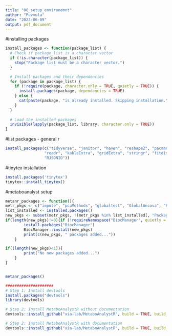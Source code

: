 ```yaml
---
title: "00_setup_environemnt"
author: "Puvvula"
date: "2023-06-09"
output: pdf_document
---
```


#installing packages
```r
install_packages <- function(package_list) {
  # Check if package_list is a character vector
  if (!is.character(package_list)) {
    stop("Package list must be a character vector.")
  }

  # Install packages and their dependencies
  for (package in package_list) {
    if (!require(package, character.only = TRUE, quietly = TRUE)) {
      install.packages(package, dependencies = TRUE)
    } else {
      cat(paste(package, "is already installed. Skipping installation.\n"))
    }
  }
  
  # Load the installed packages
  invisible(lapply(package_list, library, character.only = TRUE))
}

```

#list packages - general r 
```r
install_packages(c("tidyverse", "janitor", "haven", "reshape2", "pacman", "skimr",
                 "readr", "kableExtra", "gridExtra", "stringr", "fitdistrplus",
                 "RJSONIO"))
```

#tinytex installation
```r
install.packages('tinytex')
tinytex::install_tinytex()
```

#metaboanalyst setup
```r
metanr_packages <- function(){
metr_pkgs <- c("impute", "pcaMethods", "globaltest", "GlobalAncova", "Rgraphviz", "preprocessCore", "genefilter", "SSPA", "sva", "limma", "KEGGgraph", "siggenes","BiocParallel", "MSnbase", "multtest", "RBGL", "edgeR", "fgsea", "devtools", "crmn")
list_installed <- installed.packages()
new_pkgs <- subset(metr_pkgs, !(metr_pkgs %in% list_installed[, "Package"]))
if(length(new_pkgs)!=0){if (!requireNamespace("BiocManager", quietly = TRUE))
        install.packages("BiocManager")
        BiocManager::install(new_pkgs)
        print(c(new_pkgs, " packages added..."))
    }

if((length(new_pkgs)<1)){
        print("No new packages added...")
    }
}


metanr_packages()

#####################
# Step 1: Install devtools
install.packages("devtools")
library(devtools)

# Step 2: Install MetaboAnalystR without documentation
devtools::install_github("xia-lab/MetaboAnalystR", build = TRUE, build_vignettes = FALSE)

# Step 2: Install MetaboAnalystR with documentation
devtools::install_github("xia-lab/MetaboAnalystR", build = TRUE, build_vignettes = TRUE, build_manual =T)

```

